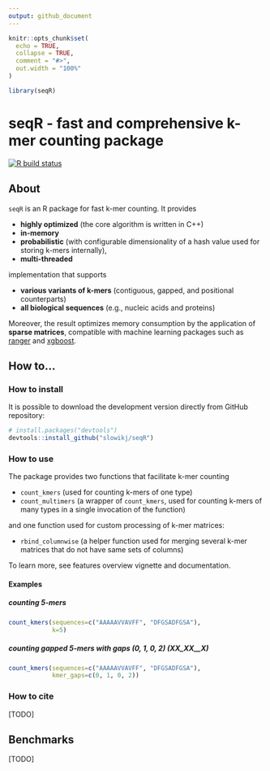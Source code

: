 ```yaml
---
output: github_document
---
```


```r
knitr::opts_chunk$set(
  echo = TRUE,
  collapse = TRUE,
  comment = "#>",
  out.width = "100%"
)
```

```r
library(seqR)
```

# seqR - fast and comprehensive k-mer counting package

<!-- badges: start -->
[![R build status](https://github.com/slowikj/seqR/workflows/R-CMD-check/badge.svg)](https://github.com/slowikj/seqR/actions)
<!-- badges: end -->

## About

`seqR` is an R package for fast k-mer counting. It provides

* **highly optimized** (the core algorithm is written in C++)
* **in-memory**
* **probabilistic** (with configurable dimensionality of a hash value
used for storing k-mers internally),
* **multi-threaded**

implementation that supports 

* **various variants of k-mers** (contiguous, gapped, and positional counterparts)
* **all biological sequences** (e.g., nucleic acids and proteins)

Moreover, the result optimizes memory consumption by the application of **sparse matrices**,
compatible with machine learning packages
such as [ranger](https://cran.r-project.org/web/packages/ranger/index.html)
and [xgboost](https://cran.r-project.org/web/packages/xgboost/index.html).

## How to...

### How to install

It is possible to download the development version directly from GitHub repository:

```r
# install.packages("devtools")
devtools::install_github("slowikj/seqR")
```

### How to use

The package provides two functions that facilitate k-mer counting

* `count_kmers` (used for counting k-mers of one type)
* `count_multimers` (a wrapper of `count_kmers`, used for counting k-mers of many types in a single invocation of the function)

and one function used for custom processing of k-mer matrices:

* `rbind_columnwise` (a helper function used for merging several k-mer matrices that do not have same sets of columns)

To learn more, see features overview vignette and documentation.

#### Examples

##### counting 5-mers

```r
count_kmers(sequences=c("AAAAAVVAVFF", "DFGSADFGSA"),
            k=5)
```

##### counting gapped 5-mers with gaps (0, 1, 0, 2) (XX_XX__X)

```r
count_kmers(sequences=c("AAAAAVVAVFF", "DFGSADFGSA"),
            kmer_gaps=c(0, 1, 0, 2))
```

### How to cite

[TODO]

## Benchmarks

[TODO]

